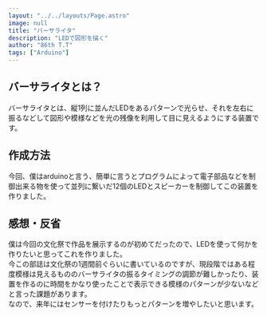 ```yaml
---
layout: "../../layouts/Page.astro"
image: null
title: "バーサライタ"
description: "LEDで図形を描く"
author: "86th T.T"
tags: ["Arduino"]
---
```

## バーサライタとは？
バーサライタとは、縦1列に並んだLEDをあるパターンで光らせ、それを左右に振るなどして図形や模様などを光の残像を利用して目に見えるようにする装置です。

## 作成方法
今回、僕はarduinoと言う、簡単に言うとプログラムによって電子部品などを制御出来る物を使って並列に繋いだ12個のLEDとスピーカーを制御してこの装置を作りました。

## 感想・反省
僕は今回の文化祭で作品を展示するのが初めてだったので、LEDを使って何かを作りたいと思ってこれを作りました。<br/>
今この部誌は文化祭の1週間前ぐらいに書いているのですが、現段階ではある程度模様は見えるもののバーサライタの振るタイミングの調節が難しかったり、装置を作るのに時間をかなり使ったことで表示できる模様のパターンが少ないなどと言った課題があります。<br/>
なので、来年にはセンサーを付けたりもっとパターンを増やしたいと思います。
